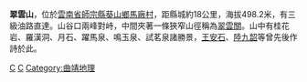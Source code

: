 '''翠雲山'''，位於[[雲南省|雲南省]][[師宗縣|師宗縣]][[葵山鄉|葵山鄉]][[馬廠村|馬廠村]]，距縣城約18公里，海拔498.2米，有三級油路直達。山谷口兩峰對峙，中間夾著一條狹窄山徑稱為[[翠雲關|翠雲關]]。山中有桂花岩、羅漢洞、月石、躍馬泉、鳴玉泉、試茗泉諸勝景，[[王安石|王安石]]、[[陸九韶|陸九韶]]等曾先後作詩於此。
{{雲南小作品}}
[[Category:雲南山峰|C]]
[[Category:师宗县|C]]
[[Category:曲靖地理|Category:曲靖地理]]